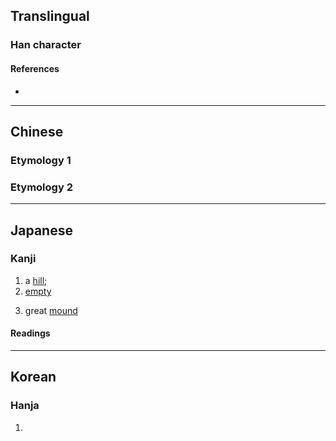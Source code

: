 {{character info/new}}
{{also|丘|㐀}}<!-- may be replaced by zh-forms -->
==Translingual==

===Han character===
{{Han char|rn=1|rad=一|as=05|sn=6|four=12101|canj=LPM|ids=⿱北一}}

====References====
* {{Han ref|kx=0078.100|dkj=00045|hdz=10017.110|uh=4E20|ud=20000}}

----

==Chinese==
===Etymology 1===
{{zh-see|丘|v}}
===Etymology 2===
{{zh-see|冀|ss}}
----

==Japanese==

===Kanji===
{{ja-kanji|grade=uc|rs=一05}}

# a [[hill]]; {{non-gloss definition|original form of {{l|ja|丘}}}}
# [[empty]]
# {{lb|ja|on'yomi {{m|ja|は}}}} great [[mound]] <!-- 集韻：補過切 音播 關東謂塚大曰丠 -->

====Readings====
{{ja-readings
|goon=く, は
|kanon=きゅう<きう, は
|kun=おか-<をか-, むな-し.い
}}

----

==Korean==

===Hanja===
{{ko-hanja|hangeul=구|rv=gu|mr=ku}}

# {{defn|lang=ko|sort=一05}}